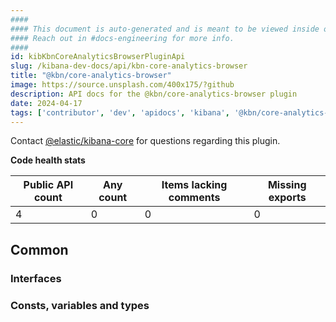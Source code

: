 ```yaml
---
####
#### This document is auto-generated and is meant to be viewed inside our experimental, new docs system.
#### Reach out in #docs-engineering for more info.
####
id: kibKbnCoreAnalyticsBrowserPluginApi
slug: /kibana-dev-docs/api/kbn-core-analytics-browser
title: "@kbn/core-analytics-browser"
image: https://source.unsplash.com/400x175/?github
description: API docs for the @kbn/core-analytics-browser plugin
date: 2024-04-17
tags: ['contributor', 'dev', 'apidocs', 'kibana', '@kbn/core-analytics-browser']
---
```




Contact [@elastic/kibana-core](https://github.com/orgs/elastic/teams/kibana-core) for questions regarding this plugin.

**Code health stats**

| Public API count  | Any count | Items lacking comments | Missing exports |
|-------------------|-----------|------------------------|-----------------|
| 4 | 0 | 0 | 0 |

## Common

### Interfaces
<DocDefinitionList data={kbnCoreAnalyticsBrowserObj.common.interfaces}/>

### Consts, variables and types
<DocDefinitionList data={kbnCoreAnalyticsBrowserObj.common.misc}/>

